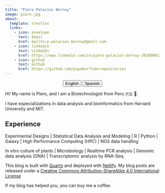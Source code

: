 ```yaml
---
title: "Piero Palacios Bernuy"
image: piero.jpg
about:
  template: trestles
  links:
    - icon: envelope
      text: Email
      href: mailto:p.palacios.bernuy@gmail.com
    - icon: linkedin
      text: LinkedIn
      href: https://www.linkedin.com/in/piero-palacios-bernuy-30209087/
    - icon: github
      text: Github
      href: https://github.com/pipaber?tab=repositories
---
```


<center>

::: {.btn-group role="group" aria-label="About"}
<a href="about.html"> <button type="button" class="btn btn-primary me-md-2 btn-sm">English</button></a> <a href="about_es.html"> <button type="button" class="btn btn-primary me-md-2 btn-sm">Spanish</button></a>
:::

</center>

::: {#hero-heading}
Hi! My name is Piero, and I am a Biotechnologist from Peru 🇵🇪 🦙.

I have especializations in data analysis and bioinformatics from Harvard University and MIT.

## Experience

Experimental Designs \| Statistical Data Analysis and Modeling \| R \| Python \| Galaxy \| High Performance Computing (HPC) \| NGS data handling

In vitro culture of plants \| Microbiology \| Realtime PCR analysis \| Genomic data analysis (DNA) \| Transcriptomic analysis by RNA-Seq.
:::

This blog is built with [Quarto](https://quarto.org/) and deployed with [Netlify](https://www.netlify.com/). My blog posts are released under a [Creative Commons Attribution-ShareAlike 4.0 International License](https://creativecommons.org/licenses/by-sa/4.0/)

If my blog has helped you, you can buy me a coffee.

<center>

```{=html}
<script type="text/javascript" src="https://cdnjs.buymeacoffee.com/1.0.0/button.prod.min.js" data-name="bmc-button" data-slug="pipaber" data-color="#5F7FFF" data-emoji=""  data-font="Cookie" data-text="Buy me a coffee" data-outline-color="#000000" data-font-color="#ffffff" data-coffee-color="#FFDD00" ></script>
```
</center>
